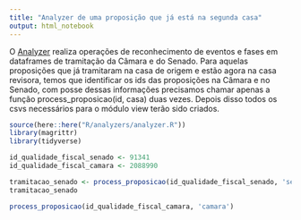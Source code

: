 ```yaml
---
title: "Analyzer de uma proposição que já está na segunda casa"
output: html_notebook
---
```


O [Analyzer](../R/analyzers/analyzer.R) realiza operações de reconhecimento de eventos e fases em dataframes de tramitação da Câmara e do Senado.
Para aquelas proposições que já tramitaram na casa de origem e estão agora na casa revisora, temos que identificar os ids das proposições na Câmara e no Senado, com posse dessas informações precisamos chamar apenas a função process_proposicao(id, casa) duas vezes. Depois disso todos os csvs necessários para o módulo view terão sido criados.

```r
source(here::here("R/analyzers/analyzer.R"))
library(magrittr)
library(tidyverse)
```

```r
id_qualidade_fiscal_senado <- 91341
id_qualidade_fiscal_camara <- 2088990

tramitacao_senado <- process_proposicao(id_qualidade_fiscal_senado, 'senado')
tramitacao_senado

process_proposicao(id_qualidade_fiscal_camara, 'camara')
```

